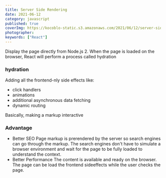 ```yaml
---
title: Server Side Rendering
date: 2021-06-12
category: javascript
published: true
coverImg: https://kocoblo-static.s3.amazonaws.com/2021/06/12/server-side-rendering/cover-img.jpg
photographer:
keywords: ["React"]
---
```


Display the page directly from Node.js 2. When the page is loaded on the browser, React will perform a process called hydration

### hydration

Adding all the frontend-nly side effects like:

- click handlers
- animations
- additional asynchronous data fetching
- dynamic routing

Basically, making a markup interactive

### Advantage

- Better SEO
  Page markup is prerendered by the server so search engines can go through the markup.
  The search engines don't have to simulate a browser environment and wait for the page to be fully loaded to understand the context.
- Better Performance
  The content is available and ready on the browser. The page can be load the frontend sideeffects while the user checks the page.
